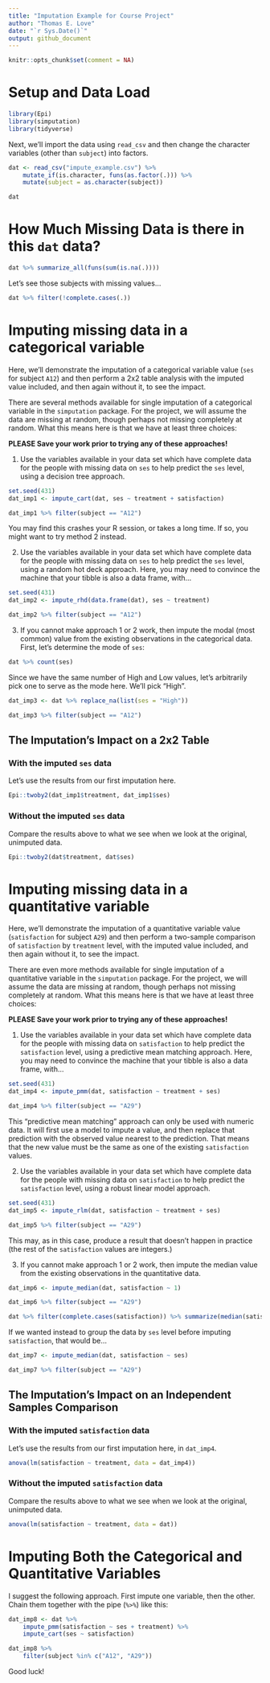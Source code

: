 ---
title: "Imputation Example for Course Project"
author: "Thomas E. Love"
date: "`r Sys.Date()`"
output: github_document
---

```{r setup, include=FALSE}
knitr::opts_chunk$set(comment = NA)
```

# Setup and Data Load

```{r, message = FALSE}
library(Epi)
library(simputation)
library(tidyverse)
```

Next, we'll import the data using `read_csv` and then change the character variables (other than `subject`) into factors.

```{r, message = FALSE}
dat <- read_csv("impute_example.csv") %>%
    mutate_if(is.character, funs(as.factor(.))) %>%
    mutate(subject = as.character(subject))

dat
```

# How Much Missing Data is there in this `dat` data?

```{r}
dat %>% summarize_all(funs(sum(is.na(.))))
```

Let's see those subjects with missing values...

```{r}
dat %>% filter(!complete.cases(.))
```

# Imputing missing data in a categorical variable

Here, we'll demonstrate the imputation of a categorical variable value (`ses` for subject `A12`) and then perform a 2x2 table analysis with the imputed value included, and then again without it, to see the impact.

There are several methods available for single imputation of a categorical variable in the `simputation` package. For the project, we will assume the data are missing at random, though perhaps not missing completely at random. What this means here is that we have at least three choices:

**PLEASE Save your work prior to trying any of these approaches!**

1. Use the variables available in your data set which have complete data for the people with missing data on `ses` to help predict the `ses` level, using a decision tree approach.

```{r}
set.seed(431)
dat_imp1 <- impute_cart(dat, ses ~ treatment + satisfaction)

dat_imp1 %>% filter(subject == "A12")
```

You may find this crashes your R session, or takes a long time. If so, you might want to try method 2 instead.

2. Use the variables available in your data set which have complete data for the people with missing data on `ses` to help predict the `ses` level, using a random hot deck approach. Here, you may need to convince the machine that your tibble is also a data frame, with...

```{r}
set.seed(431)
dat_imp2 <- impute_rhd(data.frame(dat), ses ~ treatment)

dat_imp2 %>% filter(subject == "A12")
```

3. If you cannot make approach 1 or 2 work, then impute the modal (most common) value from the existing observations in the categorical data. First, let's determine the mode of `ses`:

```{r}
dat %>% count(ses)
```

Since we have the same number of High and Low values, let's arbitrarily pick one to serve as the mode here. We'll pick "High".

```{r}
dat_imp3 <- dat %>% replace_na(list(ses = "High"))

dat_imp3 %>% filter(subject == "A12")
```

## The Imputation's Impact on a 2x2 Table 

### With the imputed `ses` data

Let's use the results from our first imputation here.

```{r}
Epi::twoby2(dat_imp1$treatment, dat_imp1$ses)
```

### Without the imputed `ses` data

Compare the results above to what we see when we look at the original, unimputed data.

```{r}
Epi::twoby2(dat$treatment, dat$ses)
```

# Imputing missing data in a quantitative variable

Here, we'll demonstrate the imputation of a quantitative variable value (`satisfaction` for subject `A29`) and then perform a two-sample comparison of `satisfaction` by `treatment` level, with the imputed value included, and then again without it, to see the impact.

There are even more methods available for single imputation of a quantitative variable in the `simputation` package. For the project, we will assume the data are missing at random, though perhaps not missing completely at random. What this means here is that we have at least three choices:

**PLEASE Save your work prior to trying any of these approaches!**

1. Use the variables available in your data set which have complete data for the people with missing data on `satisfaction` to help predict the `satisfaction` level, using a predictive mean matching approach. Here, you may need to convince the machine that your tibble is also a data frame, with...

```{r}
set.seed(431)
dat_imp4 <- impute_pmm(dat, satisfaction ~ treatment + ses)

dat_imp4 %>% filter(subject == "A29")
```

This "predictive mean matching" approach can only be used with numeric data. It will first use a model to impute a value, and then replace that prediction with the observed value nearest to the prediction. That means that the new value must be the same as one of the existing `satisfaction` values.

2. Use the variables available in your data set which have complete data for the people with missing data on `satisfaction` to help predict the `satisfaction` level, using a robust linear model approach.

```{r}
set.seed(431)
dat_imp5 <- impute_rlm(dat, satisfaction ~ treatment + ses)

dat_imp5 %>% filter(subject == "A29")
```

This may, as in this case, produce a result that doesn't happen in practice (the rest of the `satisfaction` values are integers.)

3. If you cannot make approach 1 or 2 work, then impute the median value from the existing observations in the quantitative data. 

```{r}
dat_imp6 <- impute_median(dat, satisfaction ~ 1)

dat_imp6 %>% filter(subject == "A29")
```

```{r}
dat %>% filter(complete.cases(satisfaction)) %>% summarize(median(satisfaction))
```

If we wanted instead to group the data by `ses` level before imputing `satisfaction`, that would be...

```{r}
dat_imp7 <- impute_median(dat, satisfaction ~ ses)

dat_imp7 %>% filter(subject == "A29")

```

## The Imputation's Impact on an Independent Samples Comparison

### With the imputed `satisfaction` data

Let's use the results from our first imputation here, in `dat_imp4`.

```{r}
anova(lm(satisfaction ~ treatment, data = dat_imp4))
```

### Without the imputed `satisfaction` data

Compare the results above to what we see when we look at the original, unimputed data.

```{r}
anova(lm(satisfaction ~ treatment, data = dat))
```

# Imputing Both the Categorical and Quantitative Variables

I suggest the following approach. First impute one variable, then the other. Chain them together with the pipe (`%>%`) like this:

```{r}
dat_imp8 <- dat %>%
    impute_pmm(satisfaction ~ ses + treatment) %>%
    impute_cart(ses ~ satisfaction)

dat_imp8 %>%
    filter(subject %in% c("A12", "A29"))
```

Good luck!